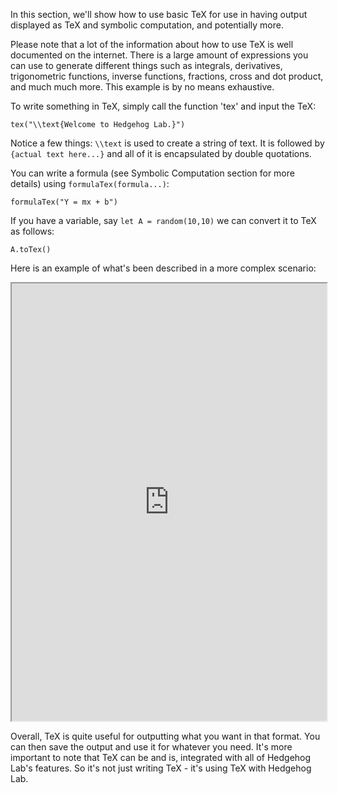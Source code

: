 In this section, we'll show how to use basic TeX for use in having output displayed as TeX and symbolic computation, and potentially more.

Please note that a lot of the information about how to use TeX is well documented on the internet. There is a large amount of expressions you can use to generate different things such as integrals, derivatives, trigonometric functions, inverse functions, fractions, cross and dot product, and much much more. This example is by no means exhaustive.

To write something in TeX, simply call the function 'tex' and input the TeX:

`tex("\\text{Welcome to Hedgehog Lab.}")`

Notice a few things: `\\text` is used to create a string of text. It is followed by `{actual text here...}` and all of it is encapsulated by double quotations.

You can write a formula (see Symbolic Computation section for more details) using `formulaTex(formula...)`:

`formulaTex("Y = mx + b")`

If you have a variable, say `let A = random(10,10)` we can convert it to TeX as follows:

`A.toTex()`

Here is an example of what's been described in a more complex scenario:

<iframe src="https://hlab.app/s/docs/tex_hbook"
    width="100%"
    height="700px">
  </iframe>

Overall, TeX is quite useful for outputting what you want in that format. You can then save the output and use it for whatever you need. It's more important to note that TeX can be and is, integrated with all of Hedgehog Lab's features. So it's not just writing TeX - it's using TeX with Hedgehog Lab.